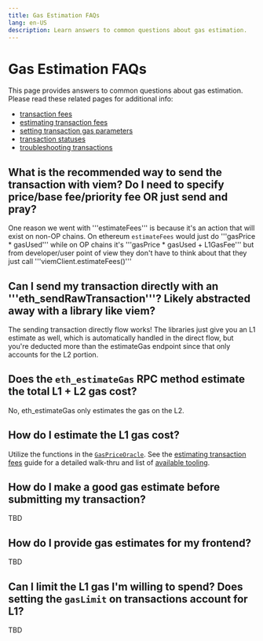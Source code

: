 ```yaml
---
title: Gas Estimation FAQs
lang: en-US
description: Learn answers to common questions about gas estimation.
---
```



# Gas Estimation FAQs

This page provides answers to common questions about gas estimation. Please read these related pages for additional info:

*   [transaction fees](/builders/dapp-developers/transactions/fees)
*   [estimating transaction fees](/builders/dapp-developers/transactions/estimates)
*   [setting transaction gas parameters](https://docs.optimism.io/builders/dapp-developers/transactions/parameters)
*   [transaction statuses](/builders/dapp-developers/transactions/statuses)
*   [troubleshooting transactions](/builders/dapp-developers/transactions/troubleshooting)

## What is the recommended way to send the transaction with viem? Do I need to specify price/base fee/priority fee OR just send and pray?

One reason we went with '''estimateFees''' is because it's an action that will exist on non-OP chains. On ethereum `estimateFees` would just do '''gasPrice \* gasUsed''' while on OP chains it's '''gasPrice \* gasUsed + L1GasFee''' but from developer/user point of view they don't have to think about that they just call '''viemClient.estimateFees()'''

## Can I send my transaction directly with an '''eth\_sendRawTransaction'''? Likely abstracted away with a library like viem?

The sending transaction directly flow works! The libraries just give you an L1 estimate as well, which is automatically handled in the direct flow, but you're deducted more than the estimateGas endpoint since that only accounts for the L2 portion.

## Does the `eth_estimateGas` RPC method estimate the total L1 + L2 gas cost?

No, eth\_estimateGas only estimates the gas on the L2.

## How do I estimate the L1 gas cost?

Utilize the functions in the [`GasPriceOracle`](https://github.com/ethereum-optimism/optimism/blob/v1.1.4/packages/contracts-bedrock/src/L2/GasPriceOracle.sol). See
the [estimating transaction fees](/builders/dapp-developers/transactions/estimates) guide for a detailed walk-thru and list of [available tooling](/builders/dapp-developers/transactions/estimates#tooling).

## How do I make a good gas estimate before submitting my transaction?

TBD

## How do I provide gas estimates for my frontend?

TBD

## Can I limit the L1 gas I'm willing to spend? Does setting the `gasLimit` on transactions account for L1?

TBD
